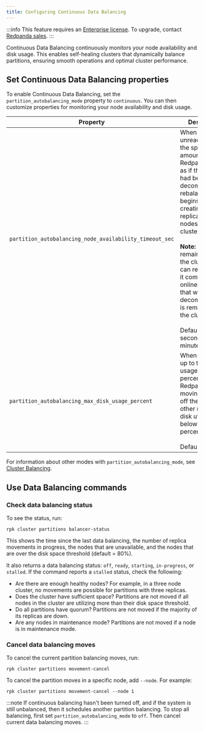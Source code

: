 ```yaml
---
title: Configuring Continuous Data Balancing
---
```


<head>
    <meta name="title" content="Continuous Data Balancing | Redpanda Docs"/>
    <meta name="description" content="Continuous Data Balancing simplifies operations with self-healing clusters that dynamically balance partitions."/>
    <link rel="canonical" href="https://docs.redpanda.com/docs/manage/cluster-maintenance/continuous-data-balancing/" />
</head>

:::info
This feature requires an [Enterprise license](../../introduction/licenses). To upgrade, contact [Redpanda sales](https://redpanda.com/try-redpanda?section=enterprise-trial).
:::

Continuous Data Balancing continuously monitors your node availability and disk usage. This enables self-healing clusters that dynamically balance partitions, ensuring smooth operations and optimal cluster performance.

## Set Continuous Data Balancing properties
To enable Continuous Data Balancing, set the `partition_autobalancing_mode` property to `continuous`. You can then customize properties for monitoring your node availability and disk usage.

| Property      | Description |
| ----------- | ----------- |
| `partition_autobalancing_node_availability_timeout_sec`   |  When a node is unreachable for the specified amount of time, Redpanda acts as if the node had been decommissioned: rebalancing begins, re-creating all of its replicas on other nodes in the cluster.<br /><br /> **Note:** The node remains part of the cluster, and it can re-join when it comes back online. A node that was actually decommissioned is removed from the cluster. <br /><br /> Default is 900 seconds (15 minutes).      |
| `partition_autobalancing_max_disk_usage_percent`      |  When a node fills up to this disk usage percentage, Redpanda starts moving replicas off the node to other nodes with disk utilization below the percentage. <br /><br />Default is 80%.    |

For information about other modes with `partition_autobalancing_mode`, see [Cluster Balancing](../../cluster-administration/cluster-balancing).

## Use Data Balancing commands

### Check data balancing status
To see the status, run: 

`rpk cluster partitions balancer-status`

This shows the time since the last data balancing, the number of replica movements in progress, the nodes that are unavailable, and the nodes that are over the disk space threshold (default = 80%).

It also returns a data balancing status: `off`, `ready`, `starting`, `in-progress`, or `stalled`. If the command reports a `stalled` status, check the following:

* Are there are enough healthy nodes? For example, in a three node cluster, no movements are possible for partitions with three replicas. 
* Does the cluster have sufficient space? Partitions are not moved if all nodes in the cluster are utilizing more than their disk space threshold.
* Do all partitions have quorum? Partitions are not moved if the majority of its replicas are down.
* Are any nodes in maintenance mode? Partitions are not moved if a node is in maintenance mode.

### Cancel data balancing moves

To cancel the current partition balancing moves, run: 

`rpk cluster partitions movement-cancel`

To cancel the partition moves in a specific node, add `--node`. For example:

`rpk cluster partitions movement-cancel --node 1`

:::note
If continuous balancing hasn't been turned off, and if the system is still unbalanced, then it schedules another partition balancing. To stop all balancing, first set `partition_autobalancing_mode` to `off`. Then cancel current data balancing moves.
:::